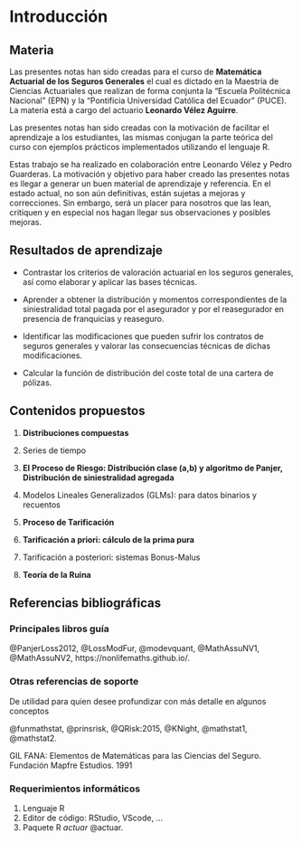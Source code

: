 <!------------------------------------------------------------------------------------------------->
# Introducción

<!------------------------------------------------------------------------------------------------->
## Materia

Las presentes notas han sido creadas para el curso de **Matemática Actuarial de los 
Seguros Generales** el cual es dictado en la Maestría de Ciencias Actuariales que realizan de forma 
conjunta la "Escuela Politécnica Nacional" (EPN) y la "Pontificia Universidad Católica del Ecuador" 
(PUCE). La materia está a cargo del actuario **Leonardo Vélez Aguirre**. 

Las presentes notas han sido creadas con la motivación de facilitar el aprendizaje a los 
estudiantes, las mismas conjugan la parte teórica del curso con ejemplos prácticos implementados 
utilizando el lenguaje R.

Estas trabajo se ha realizado en colaboración entre Leonardo Vélez y Pedro Guarderas. La motivación
y objetivo para haber creado las presentes notas es llegar a generar un buen material de aprendizaje 
y referencia. En el estado actual, no son aún definitivas, están sujetas a mejoras y correcciones.
Sin embargo, será un placer para nosotros que las lean, critiquen y en especial nos hagan llegar
sus observaciones y posibles mejoras.

<!------------------------------------------------------------------------------------------------->
## Resultados de aprendizaje

- Contrastar los criterios de valoración actuarial en los seguros generales, así como elaborar y 
aplicar las bases técnicas.

- Aprender a obtener la distribución y momentos correspondientes de la siniestralidad total pagada
por el asegurador y por el reasegurador en presencia de franquicias y reaseguro.

- Identificar las modificaciones que pueden sufrir los contratos de seguros generales y valorar las
consecuencias técnicas de dichas modificaciones.

- Calcular la función de distribución del coste total de una cartera de pólizas.

## Contenidos propuestos

1. **Distribuciones compuestas**

2. Series de tiempo

3. **El Proceso de Riesgo: Distribución clase (a,b) y algoritmo de Panjer, Distribución de 
siniestralidad agregada**

4. Modelos Lineales Generalizados (GLMs): para datos binarios y recuentos

5. **Proceso de Tarificación**

6. **Tarificación a priori: cálculo de la prima pura**

7. Tarificación a posteriori: sistemas Bonus-Malus

8. **Teoría de la Ruina**

<!------------------------------------------------------------------------------------------------->
## Referencias bibliográficas

### Principales libros guía {-}

@PanjerLoss2012, 
@LossModFur, 
@modevquant, 
@MathAssuNV1, 
@MathAssuNV2, 
https://nonlifemaths.github.io/. 

### Otras referencias de soporte {-}

De utilidad para quien desee profundizar con más detalle en algunos conceptos

@funmathstat, 
@prinsrisk, 
@QRisk:2015, 
@KNight, 
@mathstat1, 
@mathstat2. 


GIL FANA: Elementos de Matemáticas para las Ciencias del Seguro. Fundación Mapfre Estudios. 1991

### Requerimientos informáticos {-}

1. Lenguaje R
2. Editor de código: RStudio, VScode, ...
3. Paquete R *actuar* @actuar.
